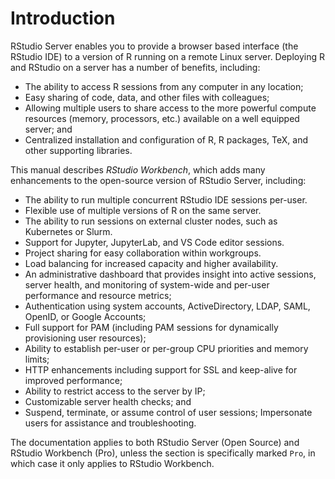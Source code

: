 # Introduction

RStudio Server enables you to provide a browser based interface (the RStudio IDE) to a version of R running on a remote Linux server. Deploying R and RStudio on a server has a number of benefits, including:

- The ability to access R sessions from any computer in any location;
- Easy sharing of code, data, and other files with colleagues;
- Allowing multiple users to share access to the more powerful compute resources (memory, processors, etc.) available on a well equipped server; and
- Centralized installation and configuration of R, R packages, TeX, and other supporting libraries.

This manual describes *RStudio Workbench*, which adds many enhancements to the open-source version of RStudio Server, including:

- The ability to run multiple concurrent RStudio IDE sessions per-user.
- Flexible use of multiple versions of R on the same server.
- The ability to run sessions on external cluster nodes, such as Kubernetes or Slurm.
- Support for Jupyter, JupyterLab, and VS Code editor sessions.
- Project sharing for easy collaboration within workgroups.
- Load balancing for increased capacity and higher availability.
- An administrative dashboard that provides insight into active sessions, server health, and monitoring of system-wide and per-user performance and resource metrics;
- Authentication using system accounts, ActiveDirectory, LDAP, SAML, OpenID, or Google Accounts;
- Full support for PAM (including PAM sessions for dynamically provisioning user resources);
- Ability to establish per-user or per-group CPU priorities and memory limits;
- HTTP enhancements including support for SSL and keep-alive for improved performance;
- Ability to restrict access to the server by IP;
- Customizable server health checks; and
- Suspend, terminate, or assume control of user sessions; Impersonate users for assistance and troubleshooting.

The documentation applies to both RStudio Server (Open Source) and RStudio Workbench (Pro), unless the section is specifically marked `Pro`, in which case it only applies to RStudio Workbench.

